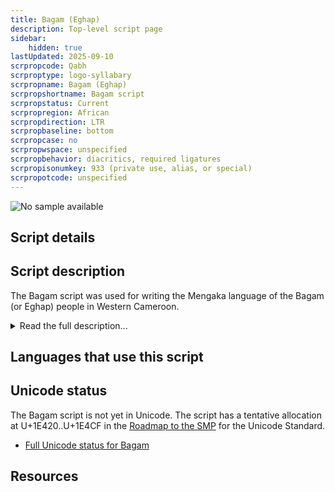 ```yaml
---
title: Bagam (Eghap)
description: Top-level script page
sidebar:
    hidden: true
lastUpdated: 2025-09-10
scrpropcode: Qabh
scrproptype: logo-syllabary
scrpropname: Bagam (Eghap)
scrpropshortname: Bagam script
scrpropstatus: Current
scrpropregion: African
scrpropdirection: LTR
scrpropbaseline: bottom
scrpropcase: no
scrpropwspace: unspecified
scrpropbehavior: diacritics, required ligatures
scrpropisonumkey: 933 (private use, alias, or special)
scrpropotcode: unspecified
---
```



![No sample available](../images/nosample.png)



## Script details

<ScriptDetails />

## Script description

The Bagam script was used for writing the Mengaka language of the Bagam (or Eghap) people in Western Cameroon.

<details>
<summary>Read the full description...</summary>The script bears some similarity to the Bamum script, used in a neighbouring region, which has led to speculation that the two scripts developed concurrently from a common source, but did not borrow directly from each other. It was created by the Eghap King Pufong in the late C19th or early C20th, and used for private correspondence and record-keeping, although it is not believed to have ever enjoyed widespread use.

It first became known to the outside world following a thesis submission by British military officer Louis Malcolm to the Journal of African Society in 1921. Although the thesis was not published in its entirety - the list of characters was omitted - it gave the script publicity and prompted discussion by other linguists. Following his discovery of the complete thesis in the Haddon Library, Cambridge, Konrad Tuchsherer was able to publish the list of characters for the first time in his paper 'The Lost Script of the Bagam'.

The characters recorded by Malcolm and Tuchscherer number over 100, although the original character set is presumed to have numbered several hundred. The script includes both ideographs and phonetic symbols. The precise identification of many of these characters is either incomplete or uncertain, but some ligatures are noted, as well as independent consonants, independent vowels, CV syllables, and CVC syllables. Some overlap between ideographic and phonetic symbols is evident - a single character is used for representing both 'you' and 'w/ω', and for both 'spear' and 'ŋg/k', for example - although the extent to which this overlap occurred is uncertain.

Numerals from 1-10 are also represented in the script. These display a greater similarity with the Bamum script than do the other characters.

There is some interest in literacy development amongst speakers of the Mengaka language. 

_This script is not currently recognized by [ISO 15924](http://www.unicode.org/iso15924/), but is included in ScriptSource for research purposes. If you have any information on this script, please add the information to the site. Your contributions can be a great help in refining and expanding the ISO 15924 standard._
</details>

## Languages that use this script

<WsList script='Qabh' wsMax='5' />

## Unicode status

The Bagam script is not yet in Unicode. The script has a tentative allocation at U+1E420..U+1E4CF in the [Roadmap to the SMP](http://www.unicode.org/roadmaps/smp/) for the Unicode Standard.

- [Full Unicode status for Bagam](/scrlang/unicode/qabh-unicode)



## Resources

<ScriptResources detailSummary='seemore' />

